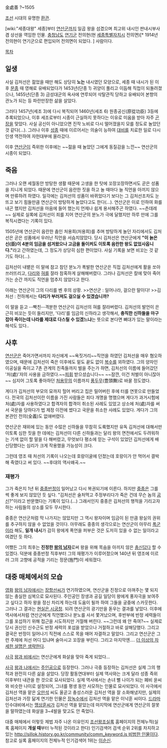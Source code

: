 金處善 ?~1505

[[조선]] 시대의 유명한 [[환관]]. 

[wiki:"세종대왕" 세종]부터 [[연산군]]까지 일곱 왕을 섬겼으며 최고위 내시인 판내시부사 겸 상선을 역임한 인물. [[충청남도]] [[연기군]] 전의현(현 [[세종특별자치시]] 전의면)[* 1914년 전의현이 연기군으로 편입되어 전의면이 되었다. ] 사람이다.

[[목차]]
== 일생 ==
사실 김처선은 젊었을 때만 해도 상당히 '''노는''' 내시였던 모양으로, 세종 때 내시가 된 이후 [[문종]] 때 영해로 유배되었다가 1453년(단종 1) 귀양이 풀리고 이듬해 직첩이 되돌려졌으나, 1455년(단종 3) 금성대군의 옥사에 연루되어 삭탈관직 당하고 유배되어 본향의 관노가 되는 등 파란만장한 삶을 살았다. 

그러다 1457년(세조 3)에 다시 복직되어 1460년(세조 6) 원종공신(原從功臣) 3등에 추록되었으나, 이후 세조로부터 시종이 근실하지 못하다는 이유로 미움을 받아 자주 [[곤장]]을 맞았다. 사실 공신이 아니었으면 진작 노비로 다시 떨어졌을지 모를 정도로 놀았던 것 같다(…). 그러나 이후 [[성종]] 때에 이르어서는 의술이 능하여 [[대비]]를 치료한 일로 다시 인생 역전하여 자헌대부에 올라갔다.

이후 [[연산군]]이 즉위한 이후에는 ~~젊을 때 놀았던 그에게 동질감을 느낀~~ 연산군의 시종이 되었다.
== 죽음 ==
그러나 오랜 세월동안 방탕한 생활 때문에 고생을 한 탓에 꼬장꼬장하면서도 곧은 성품을 지니게 되었다. 때문에 연산군이 음란한 짓을 하고 놀 때마다 늘 직언을 아끼지 않으며 만류하려 하였다. 일각에는 김처선의 성품이 바뀌었다기 보다는 그 김처선조차도 눈뜨고 보기 힘들만큼 연산군이 방탕하게 놀았다고도 한다(...). 연산군은 이로 인하여 화를 내곤 했지만 김처선을 마음에 들어 했는지 언제나 쉽게 용서해주곤 하였다. ~~츤데레~~ 실제로 실록에 김처선이 죄를 지어 연산군의 분노가 극에 달했지만 하루 만에 그를 복직시켰다는 기록이 있다.

1505년에 연산군이 음란한 춤인 처용희(처용희)를 추며 방탕하게 놀던 자리에서도 김처선은 곧은 성품에서 우러난 직언을 서슴치않았다. 당시 김처선은 연산군에게 '''"이 늙은 신(臣)이 4분의 임금을 섬겨왔으나 고금을 돌이켜도 이토록 음란한 왕도 없었사옵니다."'''라고 간하였는데, 그 정도가 상당히 심한 편이었다. 사실 기록을 보면 비꼬는 것 같기도 하다(…).

김처선이 내뱉은 이 말에 참고 참던 분노가 폭발한 연산군은 직접 김처선에게 활을 쏘아 쓰러뜨리고, [[다리]]와 [[혀]]를 잘라 참혹하게 살해해버렸다. 그러나 김처선은 칼에 맞아 죽어가는 순간 까지도 직언을 멈추지 않았다고 한다.

아래는 연산군이 그의 다리를 벤 후의 상황.
>>연산군 : 일어나라, 걸으란 말이다!
>>김처선 : 전하께서는 '''다리가 부러져도 걸으실 수 있겠습니까?'''

이 말을 듣고 --빡친--격분한 연산군이 김처선의 혀를 잘라버렸다. 김처선의 발언이 은근히 비꼬는 듯이 들리지만, '다리'를 임금의 신하라고 생각해서, '''충직한 신하들을 마구 잡아 죽이는데 나라를 제대로 다스릴 수 있겠느냐'''는 뜻으로 본다면 뼈대가 있는 말이라는 해석도 있다..
== 사후 ==
[[연산군]]은 죽어가면서까지 자신에게 ~~욕짓거리~~직언을 하였던 김처선을 매우 혐오하였으며, 때문에 김처선이 죽은 이후에도 밑도 끝도 없이 [[복수]]를 꾀하였다. 그의 양자인 이공실을 죽이고 7촌 관계의 친족들까지 벌을 주는가 하면, 김처선의 이름에 들어갔던 '처(處)'자의 사용을 금하였다.~~[[피휘]] 받으셨습니다~~ ~~잠깐, 이건 처벌이 아니잖아~~ 심지어 그토록 좋아하던 [[처용무]]의 이름까지 [[풍두무]](豊頭舞)로 바꿀 정도였다.

게다가 김처선의 부모의 묘까지 헐어 버리고 집은 밀어버린 후에 터를 연못으로 만들었다. 전국의 김처선이란 이름을 가진 사람들은 죄다 개명을 명했으며 게다가 과거시험에 처(處)자를 사용하였다고 합격자의 합격이 취소된 사례도 있었고 상소에 처(處)자를 써서 국문을 당하다가 법 제정 이전에 썼다고 국문을 취소한 사례도 있었다. 게다가 그의 본관인 전의(全義)도 없애버렸다.

연산군은 재위에 있는 동안 수많은 신하들을 무참히 도륙했지만 유독 김처선에 대해서만 이토록 심한 짓을 한 데에는 김처선이 다른 신하들과는 달리 왕의 면전에서도 두려워하는 기색 없이 할 말을 다 해버렸고, 무엇보다 평소에 믿는 구석이 있었던 김처선에게 배신당했다는 심리가 크게 작용했을 가능성이 크다. 

그런데 영조 때 처선의 기록이 나오는데 호랑이굴에 던졌는데 호랑이가 안 먹어서 결박해 죽였다고 써 있다. ~~후대의 역사왜곡.~~
=== 재평가 ===
그가 죽은지 1년 뒤 [[중종반정]]이 일어났고 다시 복권되기에 이른다. 하지만 [[중종]]은 그를 썩 좋게 보지 않았던 듯 싶다. "김처선은 술처먹고 주정부리다가 죽은 건데 무슨 놈의 [[공신]]?"이라고 반문했다는 기록이 있다.(…) 그래서인지 중종은 김처선의 행적을 기리고자 하는 사림들의 상소를 모두 무시한다.

중종은 연산군처럼 막 나가지는 않았지만 그 역시 왕자이며 임금이 된 만큼 왕실의 권위를 추구하지 않을 수 없었을 것이다. 아무래도 중종의 생각으로는 연산군이 아무리 [[폭군]]이라 해도, '''일개 내시'''가 감히 왕에게 폭언을 퍼부은 것은 도저히 있을 수 없는 일이라고 여겼던 듯 하다.

어쨌든 그의 최후는 '''진정한 [[왕의 남자]]'''로써 왕을 위해 목숨을 아끼지 않은 [[충신]]답다 할 수 있겠다. 덕분에 중종반정 직후부터 그의 재평가가 이루어졌으며 140년 뒤 영조에 이르러 그의 고향에 공적을 기리는 정문(旌門)이 세워졌다.
== 대중 매체에서의 모습 ==
[[영화]] [[왕의 남자]]에서는 [[장항선]]씨가 연기하였으며, 연산군을 진정으로 아껴주는 몇 되지 않는 충실한 심복으로 묘사된다.  주인공인 장생과 공길 일당이 왕에게 풍자극을 보여주고 싶다고 하자 왕을 정신 차리게 하는데 도움이 될까 하여 그들을 궁중에 스카웃한다. 그러나 그 결과는 [[현실은 시궁창]]. 되려 연산군의 광기만을 돋우는 결과를 낳았다. 이후에 역사에서처럼 연산군에게 직언했으나 분노를 사서 쫓겨났으며, 후반부에 반정 세력들이 그를 포섭하기 위해 접근을 시도하지만 거절해 버린다. ~~그런데 왜 안 죽여?~~ 실제로 당시 권신인 신수근도 반정 세력의 포섭을 받았으나 거절하고 바로 살해당했다. 그리고 결국은 반정이 일어나기 직전에 스스로 목을 매어 자결하고 말았다. 그리고 연산군은 그런 주제에 처선 어디 있냐며 술마시고 꼬장을 부린다. 그리고 마지막엔…. [[더 이상의 자세한 설명은 생략한다]].

[[사극]] [[왕과 비]]에서는 연산군에게 화살을 맞아 죽게 되었다...

[[사극]] [[왕과 나]]에서는 [[주인공]]으로 등장한다. 그러나 극중 등장하는 김처선은 실제 그의 행적과 완전히 다른 삶을 살았다.  당장 활동연대부터 실제 역사와는 크게 달라 성종 즉위 이후부터 내관을 한 것으로 묘사되었다. 실제 역사에서는 손녀 뻘 나이가 되는 폐비 윤씨와 비슷한 나이로 설정되어, 그녀를 평생 동안 사모하는 인물로 묘사되었다.  이 사극에서 김처선 역을 맡은 [[오만석]] 씨도 올곧고 충성스러운 김처선 역을 잘 소화해냈지만, 실제의 김처선과 가장 닮게 연기한 인물은 [[장녹수]]에서 김처선 역을 맡은 이낙훈 씨이다.
[[드라마]] 인수대비에서는 [[맹상훈]]씨가 김처선 역을 맡았는데 마지막에 연산군에게 연산군의 잘못을 말하였는데 화살을 3~4발을 맞고도 안 죽었다.

대중 매체에서 이렇듯 제법 자주 나온 이유인지 [[조선왕조실록]] 홈페이지의 전체누적(실록 홈페이지 '''개설 때'''부터 누적된 것이라고 한다) 인기검색어 검색 순위 2위를 차지하고 있는 [[http://sillok.history.go.kr/community/comm_keyword.js 비범한 인물]]이다. 참고로 실록 홈페이지의 전체누적 인기검색어 1위는 [[이순신]].
